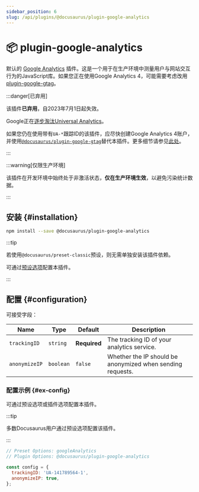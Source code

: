 ```yaml
---
sidebar_position: 6
slug: /api/plugins/@docusaurus/plugin-google-analytics
---
```


# 📦 plugin-google-analytics


默认的 [Google Analytics](https://developers.google.com/analytics/devguides/collection/analyticsjs/) 插件。这是一个用于在生产环境中测量用户与网站交互行为的JavaScript库。如果您正在使用Google Analytics 4，可能需要考虑改用 [plugin-google-gtag](./plugin-google-gtag.mdx)。

:::danger[已弃用]

该插件**已弃用**，自2023年7月1日起失效。

Google正在[逐步淘汰Universal Analytics](https://blog.google/products/marketingplatform/analytics/prepare-for-future-with-google-analytics-4/)。

如果您仍在使用带有`UA-*`跟踪ID的该插件，应尽快创建Google Analytics 4账户，并使用[`@docusaurus/plugin-google-gtag`](./plugin-google-gtag.mdx)替代本插件。更多细节请参见[此处](https://github.com/facebook/docusaurus/issues/7221)。

:::

:::warning[仅限生产环境]

该插件在开发环境中始终处于非激活状态，**仅在生产环境生效**，以避免污染统计数据。

:::

## 安装 {#installation}

```bash npm2yarn
npm install --save @docusaurus/plugin-google-analytics
```

:::tip

若使用`@docusaurus/preset-classic`预设，则无需单独安装该插件依赖。

可通过[预设选项](../../using-plugins.mdx#docusauruspreset-classic)配置本插件。

:::

## 配置 {#configuration}

可接受字段：

<APITable>

| Name | Type | Default | Description |
| --- | --- | --- | --- |
| `trackingID` | `string` | **Required** | The tracking ID of your analytics service. |
| `anonymizeIP` | `boolean` | `false` | Whether the IP should be anonymized when sending requests. |

</APITable>

### 配置示例 {#ex-config}

可通过预设选项或插件选项配置本插件。

:::tip

多数Docusaurus用户通过预设选项配置该插件。

:::

```js config-tabs
// Preset Options: googleAnalytics
// Plugin Options: @docusaurus/plugin-google-analytics

const config = {
  trackingID: 'UA-141789564-1',
  anonymizeIP: true,
};
```